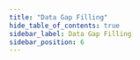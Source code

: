 ```yaml
---
title: "Data Gap Filling"
hide_table_of_contents: true
sidebar_label: Data Gap Filling
sidebar_position: 6
---
```





<LanguageSwitcher supportedLanguages={supportedLanguages} />

<LanguageContent language="csharp">
   <GapFillingCsharp />
</LanguageContent>

<LanguageContent language="java">
   <GapFillingJava />
</LanguageContent>

<LanguageContent language="nodejs">
   <GapFillingNodejs />
</LanguageContent>


<!---
### Time Series Overview
- [Time Series Overview](../../../document-extensions/timeseries/overview)

### Studio Articles
- [Studio Time Series Management](../../../studio/database/document-extensions/time-series)

### Time Series Indexing
- [Time Series Indexing](../../../document-extensions/timeseries/indexing)

### Time Series Queries
- [Range Selection](../../../document-extensions/timeseries/querying/choosing-query-range)
- [Filtering](../../../document-extensions/timeseries/querying/filtering)
- [Aggregation and Projection](../../../document-extensions/timeseries/querying/aggregation-and-projections)

### Policies
- [Time Series Rollup and Retention](../../../document-extensions/timeseries/rollup-and-retention)


-->